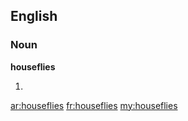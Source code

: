 ==English==

===Noun===
'''houseflies'''

# {{plural of|[[housefly]]}}

[[ar:houseflies]]
[[fr:houseflies]]
[[my:houseflies]]